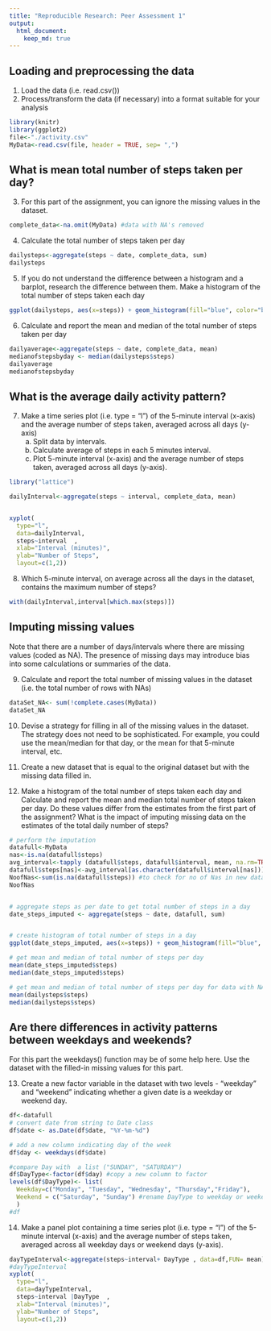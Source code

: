 ```yaml
---
title: "Reproducible Research: Peer Assessment 1"
output: 
  html_document:
    keep_md: true
---
```



## Loading and preprocessing the data
1. Load the data (i.e. read.csv())
2. Process/transform the data (if necessary) into a format suitable for your analysis
```r
library(knitr)
library(ggplot2)
file<-"./activity.csv"
MyData<-read.csv(file, header = TRUE, sep= ",")

```



## What is mean total number of steps taken per day?
3. For this part of the assignment, you can ignore the missing values in the dataset.

```r
complete_data<-na.omit(MyData) #data with NA's removed


```


4. Calculate the total number of steps taken per day
```r

dailysteps<-aggregate(steps ~ date, complete_data, sum)
dailysteps
```

5. If you do not understand the difference between a histogram and a barplot, research the difference between them. Make a histogram of the total number of steps taken each day

```r
ggplot(dailysteps, aes(x=steps)) + geom_histogram(fill="blue", color="black")+ggtitle("Histogram of Total Number of Steps Taken Per Day") +xlab("Total Steps Per Day")

```



6. Calculate and report the mean and median of the total number of steps taken per day

```r
dailyaverage<-aggregate(steps ~ date, complete_data, mean)
medianofstepsbyday <- median(dailysteps$steps)
dailyaverage
medianofstepsbyday
```



## What is the average daily activity pattern?
7. Make a time series plot (i.e. type = "l") of the 5-minute interval (x-axis) and the average number of steps taken, averaged across all days (y-axis)
    a) Split data by intervals.
    b) Calculate average of steps in each 5 minutes interval.
    c) Plot 5-minute interval (x-axis) and the average number of steps taken,     averaged across all days (y-axis).
   
```r
library("lattice")

dailyInterval<-aggregate(steps ~ interval, complete_data, mean)


xyplot(
  type="l",
  data=dailyInterval,
  steps~interval  ,
  xlab="Interval (minutes)",
  ylab="Number of Steps",
  layout=c(1,2))
```


8. Which 5-minute interval, on average across all the days in the dataset, contains the maximum number of steps?
```r
with(dailyInterval,interval[which.max(steps)])

```



## Imputing missing values
Note that there are a number of days/intervals where there are missing values (coded as NA). The presence of missing days may introduce bias into some calculations or summaries of the data.


9. Calculate and report the total number of missing values in the dataset (i.e. the total number of rows with NAs)

```r
dataSet_NA<- sum(!complete.cases(MyData))
dataSet_NA

```


10. Devise a strategy for filling in all of the missing values in the dataset. The strategy does not need to be sophisticated. For example, you could use the mean/median for that day, or the mean for that 5-minute interval, etc.

11. Create a new dataset that is equal to the original dataset but with the missing data filled in.

12. Make a histogram of the total number of steps taken each day and Calculate and report the mean and median total number of steps taken per day. Do these values differ from the estimates from the first part of the assignment? What is the impact of imputing missing data on the estimates of the total daily number of steps?

```r



# perform the imputation
datafull<-MyData
nas<-is.na(datafull$steps)
avg_interval<-tapply (datafull$steps, datafull$interval, mean, na.rm=TRUE, simplify=TRUE) #return mean of steps by interval while ignoring Nas as a vector
datafull$steps[nas]<-avg_interval[as.character(datafull$interval[nas])]
NoofNas<-sum(is.na(datafull$steps)) #to check for no of Nas in new dataset
NoofNas


# aggregate steps as per date to get total number of steps in a day
date_steps_imputed <- aggregate(steps ~ date, datafull, sum)


# create histogram of total number of steps in a day
ggplot(date_steps_imputed, aes(x=steps)) + geom_histogram(fill="blue", color="black")+ggtitle("(Imputed) Histogram of total number of steps per day") +xlab("Total Steps Per Day")

# get mean and median of total number of steps per day
mean(date_steps_imputed$steps)
median(date_steps_imputed$steps)

# get mean and median of total number of steps per day for data with NA's removed
mean(dailysteps$steps)
median(dailysteps$steps)

```



## Are there differences in activity patterns between weekdays and weekends?
For this part the weekdays() function may be of some help here. Use the dataset with the filled-in missing values for this part.

13. Create a new factor variable in the dataset with two levels - "weekday" and "weekend" indicating whether a given date is a weekday or weekend day.
```r
df<-datafull
# convert date from string to Date class
df$date <- as.Date(df$date, "%Y-%m-%d")

# add a new column indicating day of the week 
df$day <- weekdays(df$date)

#compare Day with  a list ("SUNDAY", "SATURDAY")
df$DayType<-factor(df$day) #copy a new column to factor 
levels(df$DayType)<- list(
  Weekday=c("Monday", "Tuesday", "Wednesday", "Thursday","Friday"),
  Weekend = c("Saturday", "Sunday") #rename DayType to weekday or weekend
  )
#df


```



14. Make a panel plot containing a time series plot (i.e. type = "l") of the 5-minute interval (x-axis) and the average number of steps taken, averaged across all weekday days or weekend days (y-axis).
```r


dayTypeInterval<-aggregate(steps~interval+ DayType , data=df,FUN= mean)
#dayTypeInterval
xyplot(
  type="l",
  data=dayTypeInterval,
  steps~interval |DayType  ,
  xlab="Interval (minutes)",
  ylab="Number of Steps",
  layout=c(1,2))



```



